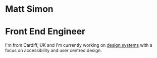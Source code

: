# Matt Simon 
# Front End Engineer

I'm from Cardiff, UK and I'm currently working on [design systems](https://github.com/ONSdigital/design-system) with a focus on accessibility and user centred design.
